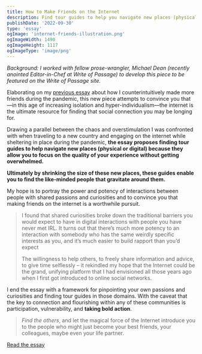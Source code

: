 ```yaml
---
title: How to Make Friends on the Internet
description: Find tour guides to help you navigate new places (physical or digital) because they'll allow you to focus on the quality of your experience without getting overwhelmed.
publishDate: '2022-09-30'
type: 'essay'
ogImage: 'internet-friends-illustration.png'
ogImageWidth: 1490
ogImageHeight: 1117
ogImageType: 'image/png'
---
```


<MainColumn image='/images/internet-friends-illustration.png' height={1117} width ={1490} caption="Illustration of finding your people online" />

_Background: I worked with fellow prose-wrangler, Michael Dean (recently anointed Editor-in-Chef at Write of Passage) to develop this piece to be featured on the Write of Passage site._

Elaborating on my [previous essay](https://itsjustmath.net/internet-friends) about how I counterintuitively made more friends during the pandemic, this new piece attempts to convince you that—in this age of increasing isolation and hyper-individualism—the internet is the ultimate resource for finding that social connection you may be longing for.

Drawing a parallel between the chaos and overstimulation I was confronted with when traveling to a new country and engaging on the internet while sheltering in place during the pandemic, **the essay proposes finding tour guides to help navigate new places (physical or digital) because they allow you to focus on the quality of your experience without getting overwhelmed.**

**Ultimately by shrinking the size of these new places, these guides enable you to find the like-minded people that gravitate around them.**

My hope is to portray the power and potency of interactions between people with shared passions and curiosities and to convince you that making friends on the internet is a worthwhile pursuit.

> I found that shared curiosities broke down the traditional barriers you would expect to have in digital interactions with people you have never met IRL. It turns out that there’s much more potency to an interaction with somebody who has the same weirdly specific interests as you, and it’s much easier to build rapport than you’d expect
>
> The willingness to help others, to freely share information and advice, to give time selflessly – it rekindled my hope that the Internet could be the grand, unifying platform that I had envisioned all those years ago when I first got introduced to online social networks.

I end the essay with a framework for pinpointing your own passions and curiosities and finding tour guides in those domains. With the caveat that the key to connection and flourishing within any of these communities is participation, vulnerability, and **taking bold action**.

> *Find the others*, and let the magical force of the Internet introduce you to the people who might just become your best friends, your colleagues, maybe even your life partner.

[Read the essay](https://writeofpassage.school/2022/08/26/how-to-make-friends-on-the-internet/)